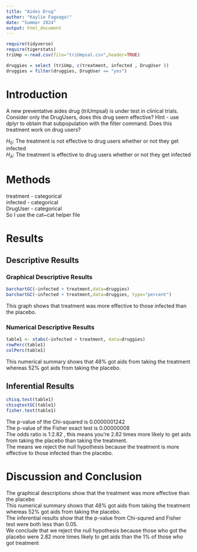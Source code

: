 ```yaml
---
title: "Aides Drug"
author: "Kaylie Fagoaga!"
date: "Summer 2024"
output: html_document
---
```


```r
require(tidyverse)
require(tigerstats)
triUmp <-read.csv(file="triUmpsal.csv",header=TRUE)

druggies = select (triUmp, c(treatment, infected , DrugUser ))
druggies = filter(druggies, DrugUser == "yes")
```

# Introduction

<!--In this section you explain what you are trying to show.  Where did the data come from?  What is the research or other question you are trying to answer?.  If you skimp in this section expect to be marked down in your grade. Paint a picture of the project a couple of paragraphs is expected!-->

A new  preventative aides drug (triUmpsal) is under test in clinical trials. Consider only the DrugUsers, does this drug seem effective?  Hint - use dplyr to obtain that subpopulation with the filter command. Does this treatment work on drug users?

$H_0$: The treatment is not effective to drug users whether or not they get infected  
$H_A$: The treatment is effective to drug users whether or not they get infected

# Methods

treatment - categorical  
infected - categorical  
DrugUser - categorical  
So I use the cat~cat helper file

<!--Decide on your methods:  use "variable analysis" or other appropriate descriptors.  Make sure to choose at least one graphical method and at least one numerical method. Discuss what data manipulations may be needed for example subsetting or other binning procedures and what sort of graphical displays and inferential tools will be used!-->

# Results

<!--Divide this section into two sub-sections:  One for your descriptive  results and one for your inferential results.!-->

## Descriptive Results

### Graphical Descriptive Results
```r
barchartGC(~infected + treatment,data=druggies)
barchartGC(~infected + treatment,data=druggies, type="percent")

```

This graph shows that treatment was more effective to those infected than the placebo.     

<!--Graphical results here.  Make sure to show your code.  Provide appropriate labels for axes, giving units if possible, and provide a good title for the graph, too.  Use the graphical results to describe the patterns if any that exist in the data as focused toward the research question. Bottom line is to explain the features of the graph that are relevant to conforming or departing to what is expected by your null hypothesis !-->

### Numerical Descriptive Results
```r
table1 <- xtabs(~infected + treatment, data=druggies)
rowPerc(table1)
colPerc(table1)
```

This numerical summary shows that 48% got aids from taking the treatment whereas 52% got aids from taking the placebo.

<!--Numerical results go here. Use the numerical results to describe the patterns if any that exist in the data as focused toward the research question!-->

## Inferential Results
```r
chisq.test(table1)
chisqtestGC(table1)
fisher.test(table1)
```

The p-value of the Chi-squared is 0.0000001242    
The p-value of the Fisher exact test is 0.00000008        
The odds ratio is 1:2.82 , this means you're 2.82 times more likely to get aids from taking the placebo than taking the treatment.       
The means we reject the null hypothesis because the treatment is more effective to those infected than the placebo.  
<!--State hypothesis clearly.  Make sure your discussion of the inferential test covers all the aspects that the test output produces, such as test statistic, p-value etc.  Make a decision about the null hypothesis, explain the assumptions on which the selected test/procedure was based, and why the chosen procedure satisfys the assumptions and is appropriate to answer the research question!-->


# Discussion and Conclusion
The graphical descriptions show that the treatment was more effective than the placebo  
This numerical summary shows that 48% got aids from taking the treatment whereas 52% got aids from taking the placebo.     
The inferential results show that the p-value from Chi-squred and Fisher test were both less than 0.05.   
We conclude that we reject the null hypothesis because those who got the placebo were 2.82 more times likely to get aids than the 1% of those who got treatment
<!--Discussion and conclusion here.  If you found a relationship be sure to consider whether the relationship occurs because one of the variavbles causes the other, or whether they perhasps are related for some other reason.  Watch the chapter 6 videos from the GeorgeTown videos collection.!-->
